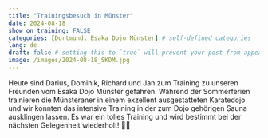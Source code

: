 ---
title: "Trainingsbesuch in Münster"
date: 2024-08-18
show_on_training: FALSE
categories: [Dortmund, Esaka Dojo Münster] # self-defined categories
lang: de
draft: false # setting this to `true` will prevent your post from appearing on your listing page until you're ready!
image: /images/2024-08-18_SKDM.jpg
---

Heute sind Darius, Dominik, Richard und Jan zum Training zu unseren Freunden vom Esaka Dojo Münster gefahren. Während der Sommerferien trainieren die Münsteraner in einem exzellent ausgestatteten Karatedojo und wir konnten das intensive Training in der zum Dojo gehörigen Sauna ausklingen lassen. Es war ein tolles Training und wird bestimmt bei der nächsten Gelegenheit wiederholt! 🙇‍♂️
